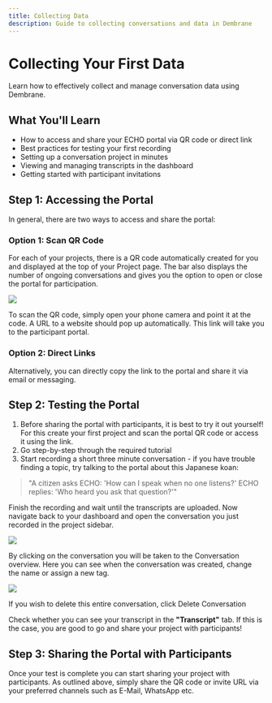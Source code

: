 ---
title: Collecting Data
description: Guide to collecting conversations and data in Dembrane
---

# Collecting Your First Data

Learn how to effectively collect and manage conversation data using Dembrane. 

## What You'll Learn
- How to access and share your ECHO portal via QR code or direct link
- Best practices for testing your first recording
- Setting up a conversation project in minutes
- Viewing and managing transcripts in the dashboard
- Getting started with participant invitations


## Step 1: Accessing the Portal

In general, there are two ways to access and share the portal:

### Option 1: Scan QR Code
For each of your projects, there is a QR code automatically created for you and displayed at the top of your Project page. The bar also displays the number of ongoing conversations and gives you the option to open or close the portal for participation.

![](/img7.png)

To scan the QR code, simply open your phone camera and point it at the code. A URL to a website should pop up automatically. This link will take you to the participant portal.

### Option 2: Direct Links
Alternatively, you can directly copy the link to the portal and share it via email or messaging.

## Step 2: Testing the Portal 

1. Before sharing the portal with participants, it is best to try it out yourself! For this create your first project and scan the portal QR code or access it using the link. 
2. Go step-by-step through the required tutorial
3. Start recording a short three minute conversation - if you have trouble finding a topic, try talking to the portal about this Japanese koan:

> "A citizen asks ECHO: 'How can I speak when no one listens?' ECHO replies: 'Who heard you ask that question?'"

Finish the recording and wait until the transcripts are uploaded. Now navigate back to your dashboard and open the conversation you just recorded in the project sidebar.

![](/img11.png)

By clicking on the conversation you will be taken to the Conversation overview. Here you can see when the conversation was created, change the name or assign a new tag. 

![](/img10.png)

If you wish to delete this entire conversation, click <span className="text-red-500">Delete Conversation</span>

Check whether you can see your transcript in the **"Transcript"** tab. If this is the case, you are good to go and share your project with participants!

## Step 3: Sharing the Portal with Participants

Once your test is complete you can start sharing your project with participants. As outlined above, simply share the QR code or invite URL via your preferred channels such as E-Mail, WhatsApp etc.
